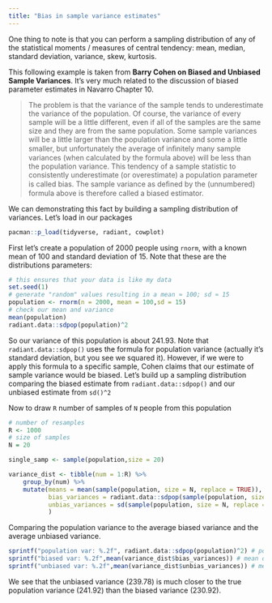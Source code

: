 ```yaml
---
title: "Bias in sample variance estimates"
---
```


One thing to note is that you can perform a sampling distribution of any of the statistical moments / measures of central tendency: mean, median, standard deviation, variance, skew, kurtosis.

This following example is taken from **Barry Cohen on Biased and Unbiased Sample Variances**. It's very much related to the discussion of biased parameter estimates in Navarro Chapter 10.

> The problem is that the variance of the sample tends to underestimate the variance of the population. Of course, the variance of every sample will be a little different, even if all of the samples are the same size and they are from the same population. Some sample variances will be a little larger than the population variance and some a little smaller, but unfortunately the average of inﬁnitely many sample variances (when calculated by the formula above) will be less than the population variance. This tendency of a sample statistic to consistently underestimate (or overestimate) a population parameter is called bias. The sample variance as deﬁned by the (unnumbered) formula above is therefore called a biased estimator.

We can demonstrating this fact by building a sampling distribution of variances. Let's load in our packages

```r
pacman::p_load(tidyverse, radiant, cowplot)
```


First let's create a population of 2000 people using `rnorm`, with a known mean of 100 and standard deviation of 15. Note that these are the distributions parameters:

```r
# this ensures that your data is like my data
set.seed(1) 
# generate "random" values resulting in a mean ≈ 100; sd ≈ 15
population <- rnorm(n = 2000, mean = 100,sd = 15)
# check our mean and variance
mean(population)
radiant.data::sdpop(population)^2
```

So our variance of this population is about 241.93. Note that `radiant.data::sdpop()` uses the formula for population variance (actually it's standard deviation, but you see we squared it). However, if we were to apply this formula to a specific sample, Cohen claims that our estimate of sample variance would be biased. Let's build up a sampling distribution comparing the biased estimate from `radiant.data::sdpop()` and our unbiased estimate from `sd()^2`

Now to draw `R` number of samples of `N` people from this population

```r
# number of resamples
R <- 1000
# size of samples
N = 20

single_samp <- sample(population,size = 20)

variance_dist <- tibble(num = 1:R) %>% 
    group_by(num) %>% 
    mutate(means = mean(sample(population, size = N, replace = TRUE)),
           bias_variances = radiant.data::sdpop(sample(population, size = N, replace = TRUE))^2,
           unbias_variances = sd(sample(population, size = N, replace = TRUE))^2
           )
```

Comparing the population variance to the average biased variance and the average unbiased variance.

```r
sprintf("population var: %.2f", radiant.data::sdpop(population)^2) # population variance
sprintf("biased var: %.2f",mean(variance_dist$bias_variances)) # mean of bias variance
sprintf("unbiased var: %.2f",mean(variance_dist$unbias_variances)) # mean of unbiased variance
```

We see that the unbiased variance (239.78) is much closer to the true population variance (241.92) than the biased variance (230.92).



